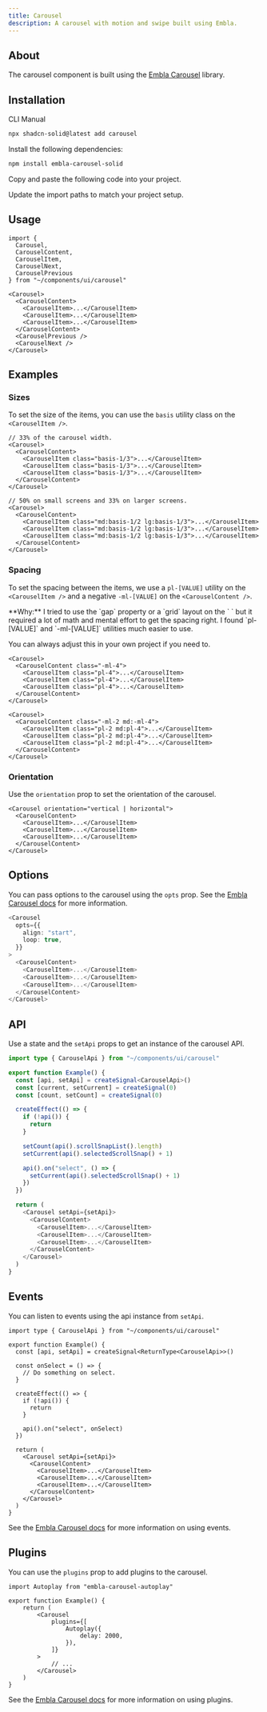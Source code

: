```yaml
---
title: Carousel
description: A carousel with motion and swipe built using Embla.
---
```


<ComponentPreview name="carousel-demo" />

## About

The carousel component is built using the [Embla Carousel](https://www.embla-carousel.com/) library.

## Installation

<Tabs defaultValue="cli">

<TabsList>
  <TabsTrigger value="cli">CLI</TabsTrigger>
  <TabsTrigger value="manual">Manual</TabsTrigger>
</TabsList>

<TabsContent value="cli">

```bash
npx shadcn-solid@latest add carousel
```

</TabsContent>

<TabsContent value="manual">

<Steps>

<Step>Install the following dependencies:</Step>

```bash
npm install embla-carousel-solid
```

<Step>Copy and paste the following code into your project.</Step>

<ComponentSource name="carousel" />

<Step>Update the import paths to match your project setup.</Step>

</Steps>

</TabsContent>

</Tabs>

## Usage

```tsx
import {
  Carousel,
  CarouselContent,
  CarouselItem,
  CarouselNext,
  CarouselPrevious
} from "~/components/ui/carousel"
```

```tsx
<Carousel>
  <CarouselContent>
    <CarouselItem>...</CarouselItem>
    <CarouselItem>...</CarouselItem>
    <CarouselItem>...</CarouselItem>
  </CarouselContent>
  <CarouselPrevious />
  <CarouselNext />
</Carousel>
```

## Examples

### Sizes

To set the size of the items, you can use the `basis` utility class on the `<CarouselItem />`.

<ComponentPreview name="carousel-size-demo" />

```tsx title="Example" {4-6}
// 33% of the carousel width.
<Carousel>
  <CarouselContent>
    <CarouselItem class="basis-1/3">...</CarouselItem>
    <CarouselItem class="basis-1/3">...</CarouselItem>
    <CarouselItem class="basis-1/3">...</CarouselItem>
  </CarouselContent>
</Carousel>
```

```tsx title="Responsive" {4-6}
// 50% on small screens and 33% on larger screens.
<Carousel>
  <CarouselContent>
    <CarouselItem class="md:basis-1/2 lg:basis-1/3">...</CarouselItem>
    <CarouselItem class="md:basis-1/2 lg:basis-1/3">...</CarouselItem>
    <CarouselItem class="md:basis-1/2 lg:basis-1/3">...</CarouselItem>
  </CarouselContent>
</Carousel>
```

### Spacing

To set the spacing between the items, we use a `pl-[VALUE]` utility on the `<CarouselItem />` and a negative `-ml-[VALUE]` on the `<CarouselContent />`.

<Alert class="mt-6">
<AlertDescription>
  **Why:** I tried to use the `gap` property or a `grid` layout on the `
  <CarouselContent />` but it required a lot of math and mental effort to get the
  spacing right. I found `pl-[VALUE]` and `-ml-[VALUE]` utilities much easier to
  use.

You can always adjust this in your own project if you need to.

</AlertDescription>
</Alert>

<ComponentPreview name="carousel-spacing-demo" />

```tsx title="Example" /-ml-4/ /pl-4/
<Carousel>
  <CarouselContent class="-ml-4">
    <CarouselItem class="pl-4">...</CarouselItem>
    <CarouselItem class="pl-4">...</CarouselItem>
    <CarouselItem class="pl-4">...</CarouselItem>
  </CarouselContent>
</Carousel>
```

```tsx title="Responsive" /-ml-2/ /pl-2/ /md:-ml-4/ /md:pl-4/
<Carousel>
  <CarouselContent class="-ml-2 md:-ml-4">
    <CarouselItem class="pl-2 md:pl-4">...</CarouselItem>
    <CarouselItem class="pl-2 md:pl-4">...</CarouselItem>
    <CarouselItem class="pl-2 md:pl-4">...</CarouselItem>
  </CarouselContent>
</Carousel>
```

### Orientation

Use the `orientation` prop to set the orientation of the carousel.

<ComponentPreview name="carousel-orientation-demo" />

```tsx/vertical | horizontal/
<Carousel orientation="vertical | horizontal">
  <CarouselContent>
    <CarouselItem>...</CarouselItem>
    <CarouselItem>...</CarouselItem>
    <CarouselItem>...</CarouselItem>
  </CarouselContent>
</Carousel>
```

## Options

You can pass options to the carousel using the `opts` prop. See the [Embla Carousel docs](https://www.embla-carousel.com/api/options/) for more information.

```ts {2-5}
<Carousel
  opts={{
    align: "start",
    loop: true,
  }}
>
  <CarouselContent>
    <CarouselItem>...</CarouselItem>
    <CarouselItem>...</CarouselItem>
    <CarouselItem>...</CarouselItem>
  </CarouselContent>
</Carousel>
```

## API

Use a state and the `setApi` props to get an instance of the carousel API.

<ComponentPreview name="carousel-api-demo" />

```ts {1,4,22}
import type { CarouselApi } from "~/components/ui/carousel"

export function Example() {
  const [api, setApi] = createSignal<CarouselApi>()
  const [current, setCurrent] = createSignal(0)
  const [count, setCount] = createSignal(0)

  createEffect(() => {
    if (!api()) {
      return
    }

    setCount(api().scrollSnapList().length)
    setCurrent(api().selectedScrollSnap() + 1)

    api().on("select", () => {
      setCurrent(api().selectedScrollSnap() + 1)
    })
  })

  return (
    <Carousel setApi={setApi}>
      <CarouselContent>
        <CarouselItem>...</CarouselItem>
        <CarouselItem>...</CarouselItem>
        <CarouselItem>...</CarouselItem>
      </CarouselContent>
    </Carousel>
  )
}
```

## Events

You can listen to events using the api instance from `setApi`.

```tsx{1,4-16}
import type { CarouselApi } from "~/components/ui/carousel"

export function Example() {
  const [api, setApi] = createSignal<ReturnType<CarouselApi>>()

  const onSelect = () => {
    // Do something on select.
  }

  createEffect(() => {
    if (!api()) {
      return
    }

    api().on("select", onSelect)
  })

  return (
    <Carousel setApi={setApi}>
      <CarouselContent>
        <CarouselItem>...</CarouselItem>
        <CarouselItem>...</CarouselItem>
        <CarouselItem>...</CarouselItem>
      </CarouselContent>
    </Carousel>
  )
}
```

See the [Embla Carousel docs](https://www.embla-carousel.com/api/events/) for more information on using events.

## Plugins

You can use the `plugins` prop to add plugins to the carousel.

```t {1,6-10}
import Autoplay from "embla-carousel-autoplay"

export function Example() {
	return (
		<Carousel
			plugins={[
				Autoplay({
					delay: 2000,
				}),
			]}
		>
			// ...
		</Carousel>
	)
}
```

<ComponentPreview name="carousel-plugin-demo" />

See the [Embla Carousel docs](https://www.embla-carousel.com/api/plugins/) for more information on using plugins.
